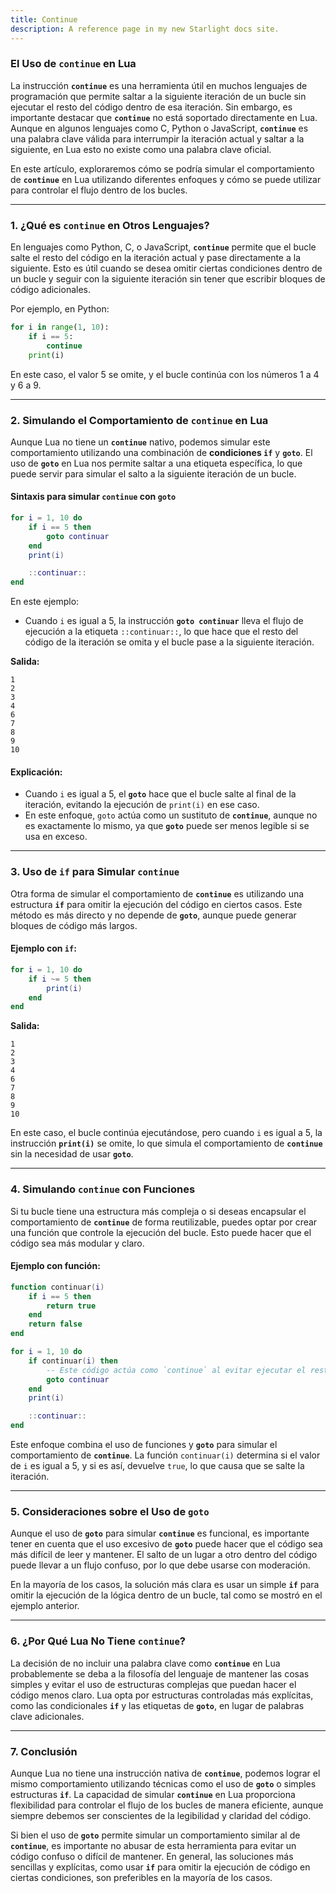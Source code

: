 ```yaml
---
title: Continue
description: A reference page in my new Starlight docs site.
---
```


### El Uso de `continue` en Lua

La instrucción **`continue`** es una herramienta útil en muchos lenguajes de programación que permite saltar a la siguiente iteración de un bucle sin ejecutar el resto del código dentro de esa iteración. Sin embargo, es importante destacar que **`continue`** no está soportado directamente en Lua. Aunque en algunos lenguajes como C, Python o JavaScript, **`continue`** es una palabra clave válida para interrumpir la iteración actual y saltar a la siguiente, en Lua esto no existe como una palabra clave oficial.

En este artículo, exploraremos cómo se podría simular el comportamiento de **`continue`** en Lua utilizando diferentes enfoques y cómo se puede utilizar para controlar el flujo dentro de los bucles.

---

### 1. **¿Qué es `continue` en Otros Lenguajes?**

En lenguajes como Python, C, o JavaScript, **`continue`** permite que el bucle salte el resto del código en la iteración actual y pase directamente a la siguiente. Esto es útil cuando se desea omitir ciertas condiciones dentro de un bucle y seguir con la siguiente iteración sin tener que escribir bloques de código adicionales.

Por ejemplo, en Python:

```python
for i in range(1, 10):
    if i == 5:
        continue
    print(i)
```

En este caso, el valor 5 se omite, y el bucle continúa con los números 1 a 4 y 6 a 9.

---

### 2. **Simulando el Comportamiento de `continue` en Lua**

Aunque Lua no tiene un **`continue`** nativo, podemos simular este comportamiento utilizando una combinación de **condiciones `if`** y **`goto`**. El uso de **`goto`** en Lua nos permite saltar a una etiqueta específica, lo que puede servir para simular el salto a la siguiente iteración de un bucle.

#### **Sintaxis para simular `continue` con `goto`**

```lua
for i = 1, 10 do
    if i == 5 then
        goto continuar
    end
    print(i)

    ::continuar::
end
```

En este ejemplo:
- Cuando `i` es igual a 5, la instrucción **`goto continuar`** lleva el flujo de ejecución a la etiqueta `::continuar::`, lo que hace que el resto del código de la iteración se omita y el bucle pase a la siguiente iteración.
  
**Salida:**
```
1
2
3
4
6
7
8
9
10
```

#### Explicación:
- Cuando `i` es igual a 5, el **`goto`** hace que el bucle salte al final de la iteración, evitando la ejecución de `print(i)` en ese caso.
- En este enfoque, `goto` actúa como un sustituto de **`continue`**, aunque no es exactamente lo mismo, ya que **`goto`** puede ser menos legible si se usa en exceso.

---

### 3. **Uso de `if` para Simular `continue`**

Otra forma de simular el comportamiento de **`continue`** es utilizando una estructura **`if`** para omitir la ejecución del código en ciertos casos. Este método es más directo y no depende de **`goto`**, aunque puede generar bloques de código más largos.

#### Ejemplo con `if`:

```lua
for i = 1, 10 do
    if i ~= 5 then
        print(i)
    end
end
```

**Salida:**
```
1
2
3
4
6
7
8
9
10
```

En este caso, el bucle continúa ejecutándose, pero cuando `i` es igual a 5, la instrucción **`print(i)`** se omite, lo que simula el comportamiento de **`continue`** sin la necesidad de usar **`goto`**.

---

### 4. **Simulando `continue` con Funciones**

Si tu bucle tiene una estructura más compleja o si deseas encapsular el comportamiento de **`continue`** de forma reutilizable, puedes optar por crear una función que controle la ejecución del bucle. Esto puede hacer que el código sea más modular y claro.

#### Ejemplo con función:

```lua
function continuar(i)
    if i == 5 then
        return true
    end
    return false
end

for i = 1, 10 do
    if continuar(i) then
        -- Este código actúa como `continue` al evitar ejecutar el resto del bucle
        goto continuar
    end
    print(i)

    ::continuar::
end
```

Este enfoque combina el uso de funciones y **`goto`** para simular el comportamiento de **`continue`**. La función `continuar(i)` determina si el valor de `i` es igual a 5, y si es así, devuelve `true`, lo que causa que se salte la iteración.

---

### 5. **Consideraciones sobre el Uso de `goto`**

Aunque el uso de **`goto`** para simular **`continue`** es funcional, es importante tener en cuenta que el uso excesivo de **`goto`** puede hacer que el código sea más difícil de leer y mantener. El salto de un lugar a otro dentro del código puede llevar a un flujo confuso, por lo que debe usarse con moderación.

En la mayoría de los casos, la solución más clara es usar un simple **`if`** para omitir la ejecución de la lógica dentro de un bucle, tal como se mostró en el ejemplo anterior.

---

### 6. **¿Por Qué Lua No Tiene `continue`?**

La decisión de no incluir una palabra clave como **`continue`** en Lua probablemente se deba a la filosofía del lenguaje de mantener las cosas simples y evitar el uso de estructuras complejas que puedan hacer el código menos claro. Lua opta por estructuras controladas más explícitas, como las condicionales **`if`** y las etiquetas de **`goto`**, en lugar de palabras clave adicionales.

---

### 7. **Conclusión**

Aunque Lua no tiene una instrucción nativa de **`continue`**, podemos lograr el mismo comportamiento utilizando técnicas como el uso de **`goto`** o simples estructuras **`if`**. La capacidad de simular **`continue`** en Lua proporciona flexibilidad para controlar el flujo de los bucles de manera eficiente, aunque siempre debemos ser conscientes de la legibilidad y claridad del código.

Si bien el uso de **`goto`** permite simular un comportamiento similar al de **`continue`**, es importante no abusar de esta herramienta para evitar un código confuso o difícil de mantener. En general, las soluciones más sencillas y explícitas, como usar **`if`** para omitir la ejecución de código en ciertas condiciones, son preferibles en la mayoría de los casos.